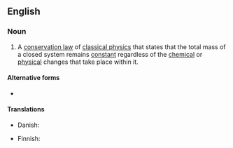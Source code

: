 {{also|conservation-of-mass}}

==English==

===Noun===
{{wikipedia}}
{{en-noun|head=[[conservation]] of [[mass]]|-}}

# {{lb|en|physics|chemistry}} A [[conservation law]] of [[classical physics]] that states that the total mass of a closed system remains [[constant]] regardless of the [[chemical]] or [[physical]] changes that take place within it.

====Alternative forms====
* {{l|en|law of conservation of mass}}

====Translations====
{{trans-top|conservation law}}
* Danish: {{t|da|massebevarelse|c}}
{{trans-mid}}
* Finnish: {{t|fi|aineen häviämättömyys}}
{{trans-bottom}}